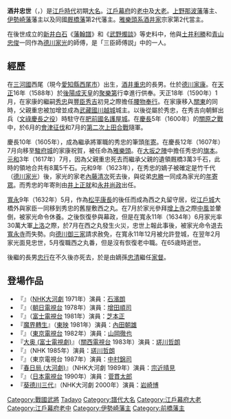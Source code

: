 {{Infobox officeholder 
| name= 酒井忠世
| image= Sakai Tadayo.jpg
| caption=
| order={{link-ja|前橋藩|前橋藩|厩橋藩}}藩主
| term_start=1617年
| term_end=1636年
| predecessor= [[酒井重忠|酒井重忠]]
| successor= {{link-ja|酒井忠行|酒井忠行}}

| order1={{link-ja|伊勢崎藩|伊勢崎藩}}藩主
| term_start1=1616年
| term_end1=1617年
| predecessor1= {{link-ja|稻垣重綱|稲垣重綱}}
| successor1= {{link-ja|酒井忠能|酒井忠能}}

| order2={{link-ja|那波藩|那波藩}}藩主
| term_start2=1601年
| term_end2=1616年
| predecessor2= [[松平家乘|松平家乘]]
| successor2= 廢藩

| order3=[[江戶幕府|江戶幕府]][[大老_(官職)|大老]]
| term_start3=1636年
| term_end3=1636年
| predecessor3= [[井伊直孝|井伊直孝]]
| successor3= [[土井利勝|土井利勝]]

| order4=[[江戶幕府|江戶幕府]][[老中|老中]]
| term_start4=1610年
| term_end4=1634年
| predecessor4= 
| successor4= 

| birth_date={{birth date|1572|7|14}}<br>（[[元龜|元龜]]三年六月初五日）
| birth_place= 
| death_date={{death date and age|1636|4|24|1572|7|14}}<br>（[[寬永|寬永]]十三年三月十九日）
| death_place= 
| module  = {{日本武士|child=yes
|時代= [[日本戰國時代|日本戰國時代]]－[[江戶時代|江戶時代]]前期
|幼名= 萬千代
|改名= 
|别名= 
|諡号= 
|神号= 
|戒名= 隆興院發向源真居士
|洗禮名= 
|墓所= [[群馬縣|群馬縣]][[前橋市|前橋市]][[紅雲町|紅雲町]]的龍海院
|朝廷官位= [[從四位下|從四位下]]、[[雅樂頭|雅樂頭]]
|幕府職位= [[江戶幕府|江戶幕府]]：[[老中|老中]]、[[大老|大老]]
|主君= [[德川家康|德川家康]]→[[德川秀忠|秀忠]]→[[德川家光|家光]]
|藩= [[上野|上野]][[那波藩|那波藩]]主→[[伊勢崎藩|伊勢崎藩]]主→[[厩橋藩|厩橋藩]]主
|氏族= [[酒井氏|雅樂頭酒井家]]
|父= [[酒井重忠|酒井重忠]]
|母= [[山田重辰|山田重辰]]的女兒
|養父= 
|養母= 
|兄弟= 
|姐妹= 
|正室= [[榊原康政|榊原康政]]的女兒
|側室= 
|子= [[酒井忠行|忠行]]
|女= [[藤堂高次|藤堂高次]]正室、[[松仙院|松仙院]]（[[真田信吉|真田信吉]]正室）
|養子= 
|養女= 
 }}
}}
'''酒井忠世'''（{{jpn|j=酒井 忠世|kana=さかい ただよ|rm=Sakai Tadayo}}，{{bd|1572年|7月14日|1636年|4月24日|Sakai Tadayo}}）是[[江戶時代|江戶時代]]初期[[大名_(稱謂)|大名]]。[[江戶幕府|江戶幕府]]的[[老中|老中]]及[[大老_(官職)|大老]]。[[上野|上野]][[那波藩|那波藩]]藩主、[[伊勢崎藩|伊勢崎藩]]藩主以及同國[[厩橋藩|厩橋藩]]第2代藩主。[[雅樂頭系酒井家|雅樂頭系酒井家]]宗家第2代當主。

在後世成立的[[新井白石|新井白石]]《[[藩翰譜|藩翰譜]]》和《[[武野燭談|武野燭談]]》等史料中，他與[[土井利勝|土井利勝]]和[[青山忠俊|青山忠俊]]一同作為[[德川家光|德川家光]]的師傅，是「三臣師傅説」中的一人。

== 經歷 ==
在[[三河國|三河國]]西尾（現今[[愛知縣|愛知縣]][[西尾市|西尾市]]）出生，[[酒井重忠|酒井重忠]]的長男。仕於[[德川家康|德川家康]]。在[[天正_(日本)|天正]]16年（1588年）於[[後陽成天皇|後陽成天皇]]的[[聚樂第|聚樂第]]行幸進行供奉。天正18年（1590年）1月，在家康的繼嗣[[德川秀忠|秀忠]]與[[豐臣秀吉|豐臣秀吉]]初見之際擔任[[腰物奉行|腰物奉行]]。在家康移入[[关东地方|關東]]的同時，父親重忠被加增並成為[[武藏國|武藏國]][[川越城|川越城]]城主。以後從屬於秀忠，在秀吉向朝鮮出兵（[[文祿慶長之役|文祿慶長之役]]）時駐守在[[肥前國|肥前國]][[名護屋城|名護屋城]]。在[[慶長|慶長]]5年（1600年）的[[關原之戰|關原之戰]]中，於6月的[[會津征伐|會津征伐]]和7月的[[上田合戰#第二次上田合戰|第二次上田合戰]]隨軍。

慶長10年（1605年），成為繼承將軍職的秀忠的筆頭[[年寄|年寄]]。在慶長12年（1607年）7月向移至[[駿府城|駿府城]]的家康祝賀，被任命為[[雅樂頭|雅樂頭]]。在[[大坂之陣|大坂之陣]]中擔任秀忠的[[旗本|旗本]]。[[元和_(日本)|元和]]3年（1617年）7月，因為父親重忠死去而繼承父親的遺領厩橋3萬3千石，此時的領地合共有8萬5千石。元和9年（1623年），在秀忠的嫡子被確定是竹千代（[[德川家光|德川家光]]）後，家光的家老[[內藤清次|內藤清次]]死去後，與從弟[[酒井忠勝|忠勝]]一同成為家光的[[年寄眾|年寄眾]]。而秀忠的年寄則由[[井上正就|井上正就]]和[[永井尚政|永井尚政]]出任。

[[寬永|寬永]]9年（1632年）5月，作為[[松平康長|松平康長]]的後任而成為西之丸留守居，從[[江戶城|江戶城]]大橋外與家臣一同移到秀忠的舊屋敷西之丸。在7月於家光參拜[[增上寺|增上寺]]之際[[中風|中風]]並暈倒，被家光命令休養。之後恢復參與幕政，但是在寬永11年（1634年）6月家光率30萬大軍[[上洛|上洛]]之際，於7月在西之丸發生火災，忠世上報此事後，被家光命令退去[[寬永寺|寬永寺]]而失勢。向[[德川御三家|德川御三家]]請求赦免，在寬永11年12月被允許登城，在翌年2月家光面見忠世，5月復職西之丸番，但是沒有恢復老中職。在65歳時逝世。

後繼的長男[[酒川忠行|忠行]]在不久後亦死去，於是由嫡孫[[酒井忠清|忠清]]繼任[[家督|家督]]。

== 登場作品 ==
*『{{lang|ja|春の坂道}}』（[[NHK大河劇|NHK大河劇]] 1971年）演員：[[石濱朗|石濱朗]]
*『{{lang|ja|柳生一族の陰謀}}』（[[朝日電視台|朝日電視台]] 1978年）演員：[[增田順司|增田順司]]
*『{{lang|ja|江戸っ子祭－太助・家光・彦左－}}』（[[富士電視台|富士電視台]] 1981年）演員：[[芝本正|芝本正]]
*『[[魔界轉生|魔界轉生]]』（[[東映|東映]] 1981年）演員：[[內田朝雄|內田朝雄]]
*『{{lang|ja|柳生新陰流}}』（[[東京電視台|東京電視台]] 1982年）演員：[[山岡徹也|山岡徹也]]
*『[[大奥_(富士電視劇)|大奥 (富士電視劇)]]』（[[關西電視台|關西電視台]] 1983年）演員：[[瑳川哲朗|瑳川哲朗]]
*『{{lang|ja|真田太平記}}』（NHK 1985年）演員：[[瑳川哲朗|瑳川哲朗]]
*『{{lang|ja|風雲江戸城　怒涛の将軍徳川家光}}』（東京電視台 1987年）演員：[[中村錦司|中村錦司]]
*『[[春日局_(大河劇)|春日局 (大河劇)]]』（NHK大河劇 1989年）演員：[[宗近晴見|宗近晴見]]
*『{{lang|ja|柳生武芸帳}}』（[[日本電視台|日本電視台]] 1990年）演員：[[菅貫太郎|菅貫太郎]]
*『[[葵德川三代|葵德川三代]]』（NHK大河劇 2000年）演員：[[岩崎博|岩崎博]]

{{酒井雅樂頭家當主}}
{{那波藩主|酒井氏||1601年 - 1616年}}
{{伊勢崎藩主|酒井氏||1616年 - 1617年}}
{{前橋藩主|酒井氏|2代|1617年 - 1636年|厩橋藩}}
{{江戶幕府大老}}

{{DEFAULTSORT:Sakai Tadayo}}
[[Category:戰國武將|Category:戰國武將]]
[[Category:酒井雅樂頭家|Tadayo]]
[[Category:譜代大名|Category:譜代大名]]
[[Category:江戶幕府大老|Category:江戶幕府大老]]
[[Category:江戶幕府老中|Category:江戶幕府老中]]
[[Category:伊勢崎藩主|Category:伊勢崎藩主]]
[[Category:前橋藩主|Category:前橋藩主]]